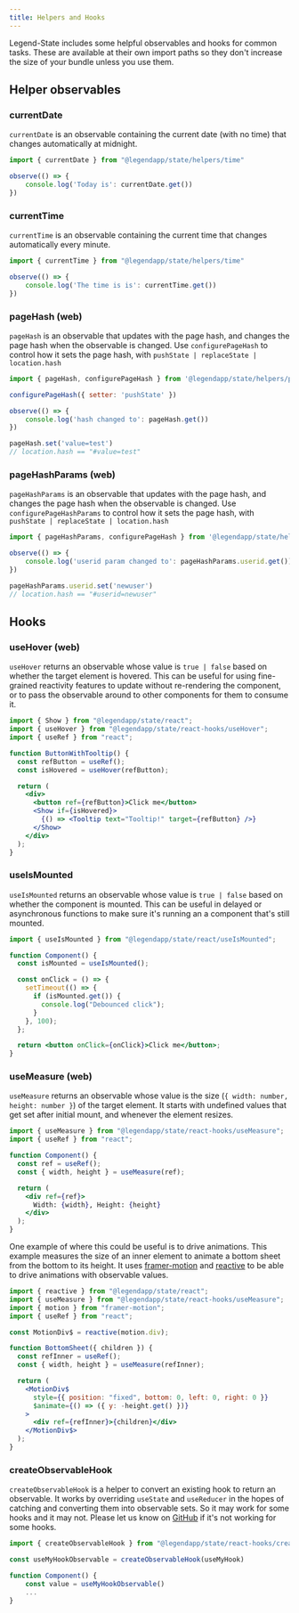 ```yaml
---
title: Helpers and Hooks
---
```


Legend-State includes some helpful observables and hooks for common tasks. These are available at their own import paths so they don't increase the size of your bundle unless you use them.

## Helper observables

### currentDate

`currentDate` is an observable containing the current date (with no time) that changes automatically at midnight.

```js
import { currentDate } from "@legendapp/state/helpers/time"

observe(() => {
    console.log('Today is': currentDate.get())
})
```

### currentTime

`currentTime` is an observable containing the current time that changes automatically every minute.

```js
import { currentTime } from "@legendapp/state/helpers/time"

observe(() => {
    console.log('The time is is': currentTime.get())
})
```

### pageHash (web)

`pageHash` is an observable that updates with the page hash, and changes the page hash when the observable is changed. Use `configurePageHash` to control how it sets the page hash, with `pushState | replaceState | location.hash`

```jsx
import { pageHash, configurePageHash } from '@legendapp/state/helpers/pageHash'

configurePageHash({ setter: 'pushState' })

observe(() => {
    console.log('hash changed to': pageHash.get())
})

pageHash.set('value=test')
// location.hash == "#value=test"
```

### pageHashParams (web)

`pageHashParams` is an observable that updates with the page hash, and changes the page hash when the observable is changed. Use `configurePageHashParams` to control how it sets the page hash, with `pushState | replaceState | location.hash`

```jsx
import { pageHashParams, configurePageHash } from '@legendapp/state/helpers/pageHashParams'

observe(() => {
    console.log('userid param changed to': pageHashParams.userid.get())
})

pageHashParams.userid.set('newuser')
// location.hash == "#userid=newuser"
```

## Hooks

### useHover (web)

`useHover` returns an observable whose value is `true | false` based on whether the target element is hovered. This can be useful for using fine-grained reactivity features to update without re-rendering the component, or to pass the observable around to other components for them to consume it.

```jsx
import { Show } from "@legendapp/state/react";
import { useHover } from "@legendapp/state/react-hooks/useHover";
import { useRef } from "react";

function ButtonWithTooltip() {
  const refButton = useRef();
  const isHovered = useHover(refButton);

  return (
    <div>
      <button ref={refButton}>Click me</button>
      <Show if={isHovered}>
        {() => <Tooltip text="Tooltip!" target={refButton} />}
      </Show>
    </div>
  );
}
```

### useIsMounted

`useIsMounted` returns an observable whose value is `true | false` based on whether the component is mounted. This can be useful in delayed or asynchronous functions to make sure it's running an a component that's still mounted.

```jsx
import { useIsMounted } from "@legendapp/state/react/useIsMounted";

function Component() {
  const isMounted = useIsMounted();

  const onClick = () => {
    setTimeout(() => {
      if (isMounted.get()) {
        console.log("Debounced click");
      }
    }, 100);
  };

  return <button onClick={onClick}>Click me</button>;
}
```

### useMeasure (web)

`useMeasure` returns an observable whose value is the size (`{ width: number, height: number }`) of the target element. It starts with undefined values that get set after initial mount, and whenever the element resizes.

```jsx
import { useMeasure } from "@legendapp/state/react-hooks/useMeasure";
import { useRef } from "react";

function Component() {
  const ref = useRef();
  const { width, height } = useMeasure(ref);

  return (
    <div ref={ref}>
      Width: {width}, Height: {height}
    </div>
  );
}
```

One example of where this could be useful is to drive animations. This example measures the size of an inner element to animate a bottom sheet from the bottom to its height. It uses [framer-motion](https://www.framer.com/motion) and [reactive](../fine-grained-reactivity#reactive) to be able to drive animations with observable values.

```jsx
import { reactive } from "@legendapp/state/react";
import { useMeasure } from "@legendapp/state/react-hooks/useMeasure";
import { motion } from "framer-motion";
import { useRef } from "react";

const MotionDiv$ = reactive(motion.div);

function BottomSheet({ children }) {
  const refInner = useRef();
  const { width, height } = useMeasure(refInner);

  return (
    <MotionDiv$
      style={{ position: "fixed", bottom: 0, left: 0, right: 0 }}
      $animate={() => ({ y: -height.get() })}
    >
      <div ref={refInner}>{children}</div>
    </MotionDiv$>
  );
}
```

### createObservableHook

`createObservableHook` is a helper to convert an existing hook to return an observable. It works by overriding `useState` and `useReducer` in the hopes of catching and converting them into observable sets. So it may work for some hooks and it may not. Please let us know on [GitHub](https://github.com/LegendApp/legend-state/issues) if it's not working for some hooks.

```js
import { createObservableHook } from "@legendapp/state/react-hooks/createObservableHook"

const useMyHookObservable = createObservableHook(useMyHook)

function Component() {
    const value = useMyHookObservable()
    ...
}
```
